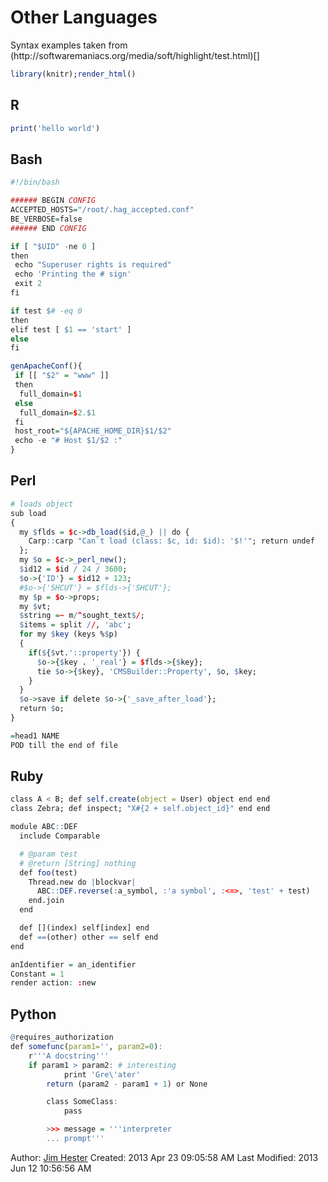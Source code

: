 <!--
%\VignetteEngine{knitr}
%\VignetteIndexEntry{Knitr engines example}
-->
# Other Languages #
Syntax examples taken from (http://softwaremaniacs.org/media/soft/highlight/test.html)[]
```r
library(knitr);render_html()
```
## R
```r
print('hello world')
```
## Bash
```r
#!/bin/bash

###### BEGIN CONFIG
ACCEPTED_HOSTS="/root/.hag_accepted.conf"
BE_VERBOSE=false
###### END CONFIG

if [ "$UID" -ne 0 ]
then
 echo "Superuser rights is required"
 echo 'Printing the # sign'
 exit 2
fi

if test $# -eq 0
then
elif test [ $1 == 'start' ]
else
fi

genApacheConf(){
 if [[ "$2" = "www" ]]
 then
  full_domain=$1
 else
  full_domain=$2.$1
 fi
 host_root="${APACHE_HOME_DIR}$1/$2"
 echo -e "# Host $1/$2 :"
}
```
## Perl
```r
# loads object
sub load
{
  my $flds = $c->db_load($id,@_) || do {
    Carp::carp "Can`t load (class: $c, id: $id): '$!'"; return undef
  };
  my $o = $c->_perl_new();
  $id12 = $id / 24 / 3600;
  $o->{'ID'} = $id12 + 123;
  #$o->{'SHCUT'} = $flds->{'SHCUT'};
  my $p = $o->props;
  my $vt;
  $string =~ m/^sought_text$/;
  $items = split //, 'abc';
  for my $key (keys %$p)
  {
    if(${$vt.'::property'}) {
      $o->{$key . '_real'} = $flds->{$key};
      tie $o->{$key}, 'CMSBuilder::Property', $o, $key;
    }
  }
  $o->save if delete $o->{'_save_after_load'};
  return $o;
}

=head1 NAME
POD till the end of file
```
## Ruby
```r
class A < B; def self.create(object = User) object end end
class Zebra; def inspect; "X#{2 + self.object_id}" end end

module ABC::DEF
  include Comparable

  # @param test
  # @return [String] nothing
  def foo(test)
    Thread.new do |blockvar|
      ABC::DEF.reverse(:a_symbol, :'a symbol', :<=>, 'test' + test)
    end.join
  end

  def [](index) self[index] end
  def ==(other) other == self end
end

anIdentifier = an_identifier
Constant = 1
render action: :new
```
## Python
```r
@requires_authorization
def somefunc(param1='', param2=0):
    r'''A docstring'''
    if param1 > param2: # interesting
            print 'Gre\'ater'
        return (param2 - param1 + 1) or None

        class SomeClass:
            pass

        >>> message = '''interpreter
        ... prompt'''
```
Author: [Jim Hester](http://jimhester.com)
Created: 2013 Apr 23 09:05:58 AM
Last Modified: 2013 Jun 12 10:56:56 AM
